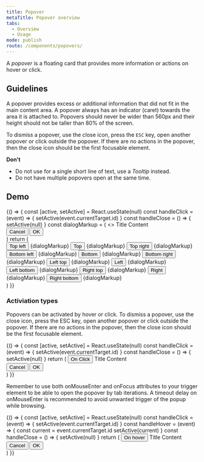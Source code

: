 ```yaml
---
title: Popover
metaTitle: Popover overview
tabs:
  - Overview
  - Usage
mode: publish
route: /components/popovers/
---
```



A _popover_ is a floating card that provides more information or actions on hover or click.

<!--One to two sentences as an introduction to the component-->

## Guidelines

<!--List how to use it, sizes, widths, grid interactions, color allowances -->

A popover provides excess or additional information that did not fit in the main content area. A popover always has an indicator (caret) towards the area it is attached to. Popovers should never be wider than 560px and their height should not be taller than 80% of the screen.

To dismiss a popover, use the close icon, press the `ESC` key, open another popover or click outside the popover. If there are no actions in the popover, then the close icon should be the first focusable element.

**Don't**

<!--Bullet point list if needed -->

- Do not use for a single short line of text, use a _Tooltip_ instead.
- Do not have multiple popovers open at the same time.

<FigmaImage
  url="https://www.figma.com/file/0bGXR2sCwMVSDNyyzu5BXrO5/UI%E2%80%94User-Interface?node-id=17515%3A0"
  alt="Figma design of popover"
/>

## Demo

<Playground>
  {() => {
    const [active, setActive] = React.useState(null)
    const handleClick = (event) => {
      setActive(event.currentTarget.id)
    }
    const handleClose = () => {
      setActive(null)
    }
    const dialogMarkup = (
      <>
        <Popover.PopoverTitle>Title </Popover.PopoverTitle>
        <Popover.PopoverContent>
          <Typography variant="body_short">Content</Typography>
        </Popover.PopoverContent>
        <div style={{ display: 'flex' }}>
          <Button onClick={handleClose} style={{ marginRight: '1rem' }}>
            Cancel
          </Button>
          <Button onClick={handleClose}>OK</Button>
        </div>
      </>
    )
    return (
      <div
        style={{
          display: 'grid',
          gridGap: '32px',
          gridTemplateColumns: 'repeat(3, fit-content(100%))',
        }}
      >
        <Popover
          onClose={handleClose}
          open={active === '1'}
          placement="topLeft"
        >
          <Popover.PopoverAnchor>
            <Button id="1" onClick={handleClick}>
              Top left
            </Button>
          </Popover.PopoverAnchor>
          {dialogMarkup}
        </Popover>
        <Popover onClose={handleClose} open={active === '2'} placement="top">
          <Popover.PopoverAnchor>
            <Button id="2" onClick={handleClick}>
              Top
            </Button>
          </Popover.PopoverAnchor>
          {dialogMarkup}
        </Popover>
        <Popover
          onClose={handleClose}
          open={active === '3'}
          placement="topRight"
        >
          <Popover.PopoverAnchor>
            <Button id="3" onClick={handleClick}>
              Top right
            </Button>
          </Popover.PopoverAnchor>
          {dialogMarkup}
        </Popover>
        <Popover
          onClose={handleClose}
          open={active === '4'}
          placement="bottomLeft"
        >
          <Popover.PopoverAnchor>
            <Button id="4" onClick={handleClick}>
              Bottom left
            </Button>
          </Popover.PopoverAnchor>
          {dialogMarkup}
        </Popover>
        <Popover onClose={handleClose} open={active === '5'} placement="bottom">
          <Popover.PopoverAnchor>
            <Button id="5" onClick={handleClick}>
              Bottom
            </Button>
          </Popover.PopoverAnchor>
          {dialogMarkup}
        </Popover>
        <Popover
          onClose={handleClose}
          open={active === '6'}
          placement="bottomRight"
        >
          <Popover.PopoverAnchor>
            <Button id="6" onClick={handleClick}>
              Bottom right
            </Button>
          </Popover.PopoverAnchor>
          {dialogMarkup}
        </Popover>
        <Popover
          onClose={handleClose}
          open={active === '7'}
          placement="leftTop"
        >
          <Popover.PopoverAnchor>
            <Button id="7" onClick={handleClick}>
              Left top
            </Button>
          </Popover.PopoverAnchor>
          {dialogMarkup}
        </Popover>
        <Popover onClose={handleClose} open={active === '8'} placement="left">
          <Popover.PopoverAnchor>
            <Button id="8" onClick={handleClick}>
              Left
            </Button>
          </Popover.PopoverAnchor>
          {dialogMarkup}
        </Popover>
        <Popover
          onClose={handleClose}
          open={active === '9'}
          placement="leftBottom"
        >
          <Popover.PopoverAnchor>
            <Button id="9" onClick={handleClick}>
              Left bottom
            </Button>
          </Popover.PopoverAnchor>
          {dialogMarkup}
        </Popover>
        <Popover
          onClose={handleClose}
          open={active === '10'}
          placement="rightTop"
        >
          <Popover.PopoverAnchor>
            <Button id="10" onClick={handleClick}>
              Right top
            </Button>
          </Popover.PopoverAnchor>
          {dialogMarkup}
        </Popover>
        <Popover onClose={handleClose} open={active === '11'} placement="right">
          <Popover.PopoverAnchor>
            <Button id="11" onClick={handleClick}>
              Right
            </Button>
          </Popover.PopoverAnchor>
          {dialogMarkup}
        </Popover>
        <Popover
          onClose={handleClose}
          open={active === '12'}
          placement="rightBottom"
        >
          <Popover.PopoverAnchor>
            <Button id="12" onClick={handleClick}>
              Right bottom
            </Button>
          </Popover.PopoverAnchor>
          {dialogMarkup}
        </Popover>
      </div>
    )
  }}
</Playground>

### Activiation types

Popovers can be activated by hover or click. To dismiss a popover, use
the close icon, press the ESC key, open another popover or click
outside the popover. If there are no actions in the popover, then the
close icon should be the first focusable element.

<Playground>
  {() => {
    const [active, setActive] = React.useState(null)
    const handleClick = (event) => {
      setActive(event.currentTarget.id)
    }
    const handleClose = () => {
      setActive(null)
    }
    return (
      <Popover onClose={handleClose} open={active === '1'} placement="top">
        <Popover.PopoverAnchor>
          <Button id="1" onClick={handleClick}>
            On Click
          </Button>
        </Popover.PopoverAnchor>
        <Popover.PopoverTitle>Title </Popover.PopoverTitle>
        <Popover.PopoverContent>
          <Typography variant="body_short">Content</Typography>
        </Popover.PopoverContent>
        <div style={{ display: 'flex' }}>
          <Button onClick={handleClose} style={{ marginRight: '1rem' }}>
            Cancel
          </Button>
          <Button onClick={handleClose}>OK</Button>
        </div>
      </Popover>
    )
  }}
</Playground>

Remember to use both onMouseEnter and onFocus attributes to your trigger
element to be able to open the popover by tab iterations. A timeout
delay on onMouseEnter is recommended to avoid unwanted trigger of the
popup while browsing.

<Playground>
  {() => {
    const [active, setActive] = React.useState(null)
    const handleClick = (event) => {
      setActive(event.currentTarget.id)
    }
    const handleHover = (event) => {
      const current = event.currentTarget.id
      setActive(current)
    }
    const handleClose = () => {
      setActive(null)
    }
    return (
      <Popover onClose={handleClose} open={active === '1'} placement="top">
        <Popover.PopoverAnchor>
          <Button id="1" onMouseEnter={handleHover} onFocus={handleClick}>
            On hover
          </Button>
        </Popover.PopoverAnchor>
        <Popover.PopoverTitle>Title </Popover.PopoverTitle>
        <Popover.PopoverContent>
          <Typography variant="body_short">Content</Typography>
        </Popover.PopoverContent>
        <div style={{ display: 'flex' }}>
          <Button onClick={handleClose} style={{ marginRight: '1rem' }}>
            Cancel
          </Button>
          <Button onClick={handleClose}>OK</Button>
        </div>
      </Popover>
    )
  }}
</Playground>
